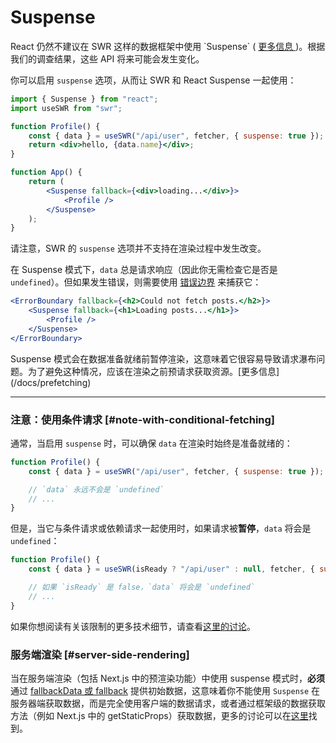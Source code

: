
# Suspense

<Callout emoji="🚨" type="error">
    React 仍然不建议在 SWR 这样的数据框架中使用 `Suspense` (
    <a href="https://reactjs.org/blog/2022/03/29/react-v18.html#suspense-in-data-frameworks" target="_blank" rel="noopener">
        更多信息
    </a>
    )。根据我们的调查结果，这些 API 将来可能会发生变化。
</Callout>

你可以启用 `suspense` 选项，从而让 SWR 和 React Suspense 一起使用：

```jsx
import { Suspense } from "react";
import useSWR from "swr";

function Profile() {
    const { data } = useSWR("/api/user", fetcher, { suspense: true });
    return <div>hello, {data.name}</div>;
}

function App() {
    return (
        <Suspense fallback={<div>loading...</div>}>
            <Profile />
        </Suspense>
    );
}
```

<Callout>请注意，SWR 的 `suspense` 选项并不支持在渲染过程中发生改变。</Callout>

在 Suspense 模式下，`data` 总是请求响应（因此你无需检查它是否是 `undefined`）。但如果发生错误，则需要使用 [错误边界](https://reactjs.org/docs/concurrent-mode-suspense.html#handling-errors) 来捕获它：

```jsx
<ErrorBoundary fallback={<h2>Could not fetch posts.</h2>}>
    <Suspense fallback={<h1>Loading posts...</h1>}>
        <Profile />
    </Suspense>
</ErrorBoundary>
```

<Callout>
    Suspense 模式会在数据准备就绪前暂停渲染，这意味着它很容易导致请求瀑布问题。为了避免这种情况，应该在渲染之前预请求获取资源。[更多信息](/docs/prefetching)
</Callout>

---

### 注意：使用条件请求 [#note-with-conditional-fetching]

通常，当启用 `suspense` 时，可以确保 `data` 在渲染时始终是准备就绪的：

```jsx
function Profile() {
    const { data } = useSWR("/api/user", fetcher, { suspense: true });

    // `data` 永远不会是 `undefined`
    // ...
}
```

但是，当它与条件请求或依赖请求一起使用时，如果请求被**暂停**，`data` 将会是 `undefined`：

```jsx
function Profile() {
    const { data } = useSWR(isReady ? "/api/user" : null, fetcher, { suspense: true });

    // 如果 `isReady` 是 false，`data` 将会是 `undefined`
    // ...
}
```

如果你想阅读有关该限制的更多技术细节，请查看[这里的讨论](https://github.com/vercel/swr/pull/357#issuecomment-627089889)。

### 服务端渲染 [#server-side-rendering]

当在服务端渲染（包括 Next.js 中的预渲染功能）中使用 suspense 模式时，**必须**通过 [fallbackData 或 fallback](/docs/with-nextjs#pre-rendering-with-default-data) 提供初始数据，这意味着你不能使用 `Suspense` 在服务器端获取数据，而是完全使用客户端的数据请求，或者通过框架级的数据获取方法（例如 Next.js 中的 getStaticProps）获取数据，更多的讨论可以在[这里](https://github.com/vercel/swr/issues/1906)找到。
